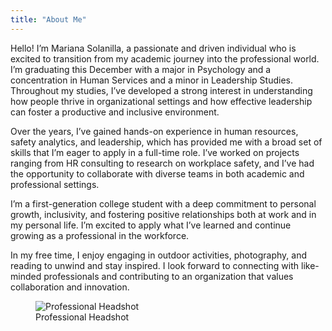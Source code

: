```yaml
---
title: "About Me"
---
```


Hello! I'm Mariana Solanilla, a passionate and driven individual who is excited to transition from my academic journey into the professional world. I’m graduating this December with a major in Psychology and a concentration in Human Services and a minor in Leadership Studies. Throughout my studies, I’ve developed a strong interest in understanding how people thrive in organizational settings and how effective leadership can foster a productive and inclusive environment.

Over the years, I’ve gained hands-on experience in human resources, safety analytics, and leadership, which has provided me with a broad set of skills that I’m eager to apply in a full-time role. I’ve worked on projects ranging from HR consulting to research on workplace safety, and I’ve had the opportunity to collaborate with diverse teams in both academic and professional settings.

I’m a first-generation college student with a deep commitment to personal growth, inclusivity, and fostering positive relationships both at work and in my personal life. I’m excited to apply what I’ve learned and continue growing as a professional in the workforce.

In my free time, I enjoy engaging in outdoor activities, photography, and reading to unwind and stay inspired. I look forward to connecting with like-minded professionals and contributing to an organization that values collaboration and innovation.



![Professional Headshot](https://mathr.appstate.edu/s/11398e7971f15d9a360eb/files/git_repos/solanillam/231005_SDC_MarianaSolanilla_9164.jpg)
